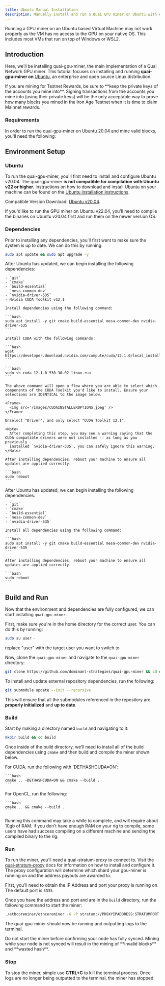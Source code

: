 ```yaml
---
title: Ubuntu Manual Installation
description: Manually install and run a Quai GPU miner on Ubuntu with either OpenCL or CUDA.
---
```


<Warning>
	Running a GPU miner on an Ubuntu based Virtual Machine may not work properly as the VM has no access to the GPU on your native OS. This
	includes most VMs that run on top of Windows or WSL2.
</Warning>

## Introduction

Here, we'll be installing quai-gpu-miner, the main implementation of a Quai Network GPU miner. This tutorial focuses on installing and running **quai-gpu-miner on** [Ubuntu](https://ubuntu.com/), an enterprise and open source Linux distribution.

<Warning>
	If you are mining for Testnet Rewards, be sure to **keep the private keys of the accounts you mine into**. Signing transactions from the
	accounts you mine into (using their private keys) will be the only acceptable way to prove how many blocks you mined in the Iron Age
	Testnet when it is time to claim Mainnet rewards.
</Warning>

### Requirements

In order to run the quai-gpu-miner on Ubuntu 20.04 and mine valid blocks, you'll need the following:

<CardGroup cols={3}>
	<Card
		title='Synced go-quai node'
		href='/guides/client/node'
		icon='computer'
	/>
	<Card
		title=' configured Stratum proxy'
		href='/guides/client/stratum'
		icon='router'
	/>
	<Card
		title='Ubuntu 20.04 machine'
		icon='ubuntu'
	/>
	<Card
		title='AMD or NVIDIA GPU'
		icon='microchip'
	/>
	<Card
		title='4GB+ of RAM'
		icon='usb-drive'
	/>
</CardGroup>

## Environment Setup

### Ubuntu

To run the quai-gpu-miner, you'll first need to install and configure Ubuntu v20.04. The quai-gpu-miner **is not compatible for compilation with Ubuntu v22 or higher**. Instructions on how to download and install Ubuntu on your machine can be found on the [Ubuntu installation instructions](https://ubuntu.com/tutorials/install-ubuntu-desktop#1-overview).

Compatible Version Download: [Ubuntu v20.04](https://releases.ubuntu.com/20.04/).

<Warning>
	If you'd like to run the GPU miner on Ubuntu v22.04, you'll need to compile the binaries on Ubuntu v20.04 first and run them on the newer
	version OS.
</Warning>

### Dependencies

Prior to installing any dependencies, you'll first want to make sure the system is up to date. We can do this by running:

```bash
sudo apt update && sudo apt upgrade -y
```

<Tabs>
  <Tab title="CUDA Dependencies">
    After Ubuntu has updated, we can begin installing the following dependencies:

    - `git`
    - `cmake`
    - `build-essential`
    - `mesa-common-dev`
    - `nvidia-driver-535`
    - Nvidia CUDA Toolkit v12.1

    Install dependencies using the following command:

    ```bash
    sudo apt install -y git cmake build-essential mesa-common-dev nvidia-driver-535
    ```

    Install CUDA with the following commands:

    ```bash
    wget https://developer.download.nvidia.com/compute/cuda/12.1.0/local_installers/cuda_12.1.0_530.30.02_linux.run
    ```

    ```bash
    sudo sh cuda_12.1.0_530.30.02_linux.run
    ```

    The above command will open a flow where you are able to select which components of the CUDA Toolkit you'd like to install. Ensure your selections are IDENTICAL to the image below.

    <Frame>
      <img src='/images/CUDAINSTALLEROPTIONS.jpeg' />
    </Frame>

    Unselect "Driver", and only select "CUDA Toolkit 12.1".

    <Note>
      After completing this step, you may see a warning saying that the CUDA compatible drivers were not installed -- as long as you previously
      installed `nvidia-driver-535`, you can safely ignore this warning.
    </Note>

    After installing dependencies, reboot your machine to ensure all updates are applied correctly.

    ```bash
    sudo reboot
    ```

  </Tab>
  <Tab title="OpenCL Dependencies">
   After Ubuntu has updated, we can begin installing the following dependencies:

    - `git`
    - `cmake`
    - `build-essential`
    - `mesa-common-dev`
    - `nvidia-driver-535`

    Install all dependencies using the following command:

    ```bash
    sudo apt install -y git cmake build-essential mesa-common-dev nvidia-driver-535
    ```

    After installing dependencies, reboot your machine to ensure all updates are applied correctly.

    ```bash
    sudo reboot
    ```

  </Tab>
</Tabs>

## Build and Run

Now that the environment and dependencies are fully configured, we can start installing `quai-gpu-miner`.

First, make sure you're in the home directory for the correct user. You can do this by running:

```bash
sudo su user -
```

<Note>
replace "user" with the target user you want to switch to
</Note>

Now, clone the `quai-gpu-miner` and navigate to the `quai-gpu-miner` directory:

```bash
git clone https://github.com/dominant-strategies/quai-gpu-miner && cd quai-gpu-miner
```

To install and update external repository dependencies, run the following:

```bash
git submodule update --init --recursive
```

This will ensure that all the submodules referenced in the repository are **properly initialized** and **up to date**.

### Build

Start by making a directory named `build` and navigating to it:

```bash
mkdir build && cd build
```

Once inside of the build directory, we'll need to install all of the build dependencies using `cmake` and then build and compile the miner shown below.

<Tabs>
  <Tab title="CUDA">
    For CUDA, run the following with `DETHASHCUDA=ON`:

    ```bash
    cmake .. -DETHASHCUDA=ON && cmake --build .
    ```

  </Tab>
  <Tab title="OpenCL">
    For OpenCL, run the following:

    ```bash
    cmake .. && cmake --build .
    ```

  </Tab>
</Tabs>

<Warning>
	Running this command may take a while to complete, and will require about 10gb of RAM. If you don't have enough RAM on your rig to
	compile, some users have had success compiling on a different machine and sending the compiled binary to the rig.
</Warning>

### Run

To run the miner, you'll need a quai-stratum-proxy to connect to. Visit the [quai-stratum-proxy](/guides/client/stratum) docs for information on how to install and configure it. The proxy configuration will determine which shard your gpu-miner is running on and the address payouts are awarded to.

First, you'll need to obtain the IP Address and port your proxy is running on. The default port is `3333`.

Once you have the address and port and are in the `build` directory, run the following command to start the miner:

```bash
./ethcoreminer/ethcoreminer -G -P stratum://PROXYIPADDRESS:STRATUMPORT
```

The quai-gpu-miner should now be running and outputting logs to the terminal.

<Warning>
	Do not start the miner before confirming your node has fully synced. Mining while your node is not synced will result in the mining of
	**invalid blocks** and **wasted hash**.
</Warning>

### Stop

To stop the miner, simple use **CTRL+C** to kill the terminal process. Once logs are no longer being outputted to the terminal, the miner has stopped.
